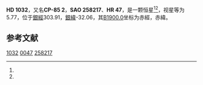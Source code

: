 {{Starbox begin
| name = HD 1032
}}
{{Starbox observe
| epoch = [[J2000.0|J2000.0]]
| constell = {{星座名待查}}<ref name=SIMBAD>{{cite web
 | url=http://simbad.u-strasbg.fr/simbad/sim-id?Ident=HR+47
 | title =Pulsating variable Star
 | publisher=Centre de Données astronomiques de Strasbourg
 | work=SIMBAD
 | accessdate=2012-07-13}}</ref><ref name=DATA>{{cite web
 | url=http://vizier.u-strasbg.fr/viz-bin/VizieR-5?-out.add=.&-source=5050&-corr=PK=HR&-out.max=9999&HR=47
 | title=VizieR Detailed Page
 | accessdate=2012-07-13
 | archive-date=2019-02-16
 | archive-url=https://web.archive.org/web/20190216075715/http://vizier.u-strasbg.fr/viz-bin/VizieR-5?-out.add=.&-source=5050&-corr=PK=HR&-out.max=9999&HR=47
 | dead-url=no
 }}</ref>
| 星官 = 
| ra = {{RA|0|13|19.4}}<ref name=SIMBAD /><ref name=DATA />
| dec = {{DEC|-84|59|39}}<ref name=SIMBAD /><ref name=DATA />
| appmag_v = 5.77<ref name=SIMBAD /><ref name=DATA />
}}
{{Starbox character
| class = M0-1III<ref name=SIMBAD /><ref name=DATA />
| b-v = 1.72<ref name=SIMBAD /><ref name=DATA />
| u-b = 2.1<ref name=SIMBAD /><ref name=DATA />
| r-i = <ref name=SIMBAD /><ref name=DATA />
| variable = 
}}
{{Starbox astrometry
| radial_v = 2.1
| prop_mo_ra = 4
| parallax = 
| p_error = 
}}
{{Starbox catalog
| names =CP-85 2，[[SAO星表|SAO]] 258217，[[HD星表|HD]] 1032，[[HR星表|HR]] 47}}
{{Starbox reference |Simbad=HR+47}}
{{Starbox end}}

'''HD 1032'''，又名'''CP-85 2'''，'''SAO 258217'''、'''HR 47'''，是一颗恒星<ref name=SIMBAD /><ref name=DATA />，视星等为5.77，位于[[銀道座標系|銀經]]303.91，[[銀道座標系|銀緯]]-32.06，其[[B1900.0|B1900.0]]坐标为赤經{{RA|0|9|32.1}}，赤緯{{DEC|-85|-32.06|2}}。

== 参考文献 ==
{{reflist}}

{{star-stub}}

[[Category:HD和HDE天體|1032]]
[[Category:HR天體|0047]]
[[Category:SAO天體|258217]]